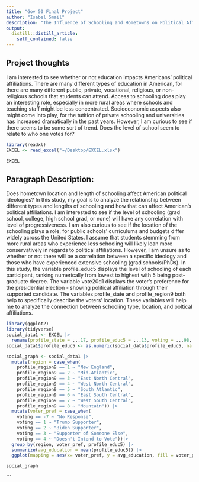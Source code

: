 ```yaml
---
title: "Gov 50 Final Project"
author: "Isabel Smail"
description: "The Influence of Schooling and Hometowns on Political Affiliations"
output:
  distill::distill_article:
    self_contained: false
---
```


 

## Project thoughts
I am interested to see whether or not education impacts Americans' political affiliations. There are many different types of education in American, for there are many different public, private, vocational, religious, or non-religious schools that students can attend. Access to schooling does play an interesting role, especially in more rural areas where schools and teaching staff might be less concentrated. Socioeconomic aspects also might come into play, for the tutition of private schooling and universities has increased dramatically in the past years. However, I am curious to see if there seems to be some sort of trend. Does the level of school seem to relate to who one votes for? 


```r
library(readxl)
EXCEL <- read_excel("~/Desktop/EXCEL.xlsx") 

EXCEL
```

## Paragraph Description: 

Does hometown location and length of schooling affect American political ideologies? In this study, my goal is to analyze the relationship between different types and lengths of schooling and how that can affect American's political affiliations. I am interested to see if the level of schooling (grad school, college, high school grad, or none) will have any correlation with level of progressiveness. I am also curious to see if the location of the schooling plays a role, for public schools' curriculums and budgets differ widely across the United States. I assume that students stemming from more rural areas who experience less schooling will likely lean more conservatively in regards to political affiliations. However, I am unsure as to whether or not there will be a correlation between a specific ideology and those who have experienced extensive schooling (grad schools/PhDs). In this study, the variable profile_educ5 displays the level of schooling of each participant, ranking numerically from lowest to highest with 5 being post-graduate degree. The variable vote20d1 displays the voter's preference for the presidential election - showing political affiliation through their supported candidate. The variables profile_state and profile_region9 both help to specifically describe the voters' location. These variables will help me to analyze the connection between schooling type, location, and poltical affiliations.  

```r
library(ggplot2)
library(tidyverse)
social_data1 <- EXCEL |> 
  rename(profile_state = ...17, profile_educ5 = ...13, voting = ...98, profile_region9 = ...19)  
social_data1$profile_educ5 <- as.numeric(social_data$profile_educ5, na.rm = TRUE) 

social_graph <- social_data1 |> 
  mutate(region = case_when(
    profile_region9 == 1 ~ "New England",
    profile_region9 == 2 ~ "Mid-Atlantic",
    profile_region9 == 3 ~ "East North Central",
    profile_region9 == 4 ~ "West North Central",
    profile_region9 == 5 ~ "South Atlantic",
    profile_region9 == 6 ~ "East South Central",
    profile_region9 == 7 ~ "West South Central",
    profile_region9 == 8 ~ "Mountain")) |> 
  mutate(voter_pref = case_when(
    voting == -7 ~ "No Response",
    voting == 1 ~ "Trump Supporter",
    voting == 2 ~ "Biden Supporter",
    voting == 3 ~ "Supporter of Someone Else",
    voting == 4 ~ "Doesn't Intend to Vote"))|> 
  group_by(region, voter_pref, profile_educ5) |> 
  summarize(avg_education = mean(profile_educ5)) |>
  ggplot(mapping = aes(x= voter_pref, y = avg_education, fill = voter_pref)) + geom_col(binwidth = .00005) + facet_wrap(vars(region)) + labs(x = "Voter Choice for 2020 Election", y = "Average Education", title = "Relationship Between Voter Preference and Average Level of Education")

social_graph

``` 

```


